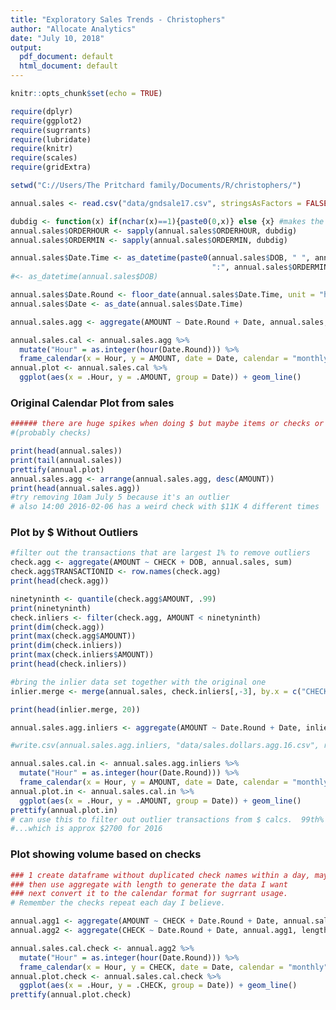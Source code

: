 ```yaml
---
title: "Exploratory Sales Trends - Christophers"
author: "Allocate Analytics"
date: "July 10, 2018"
output:
  pdf_document: default
  html_document: default
---
```


```r
knitr::opts_chunk$set(echo = TRUE)

require(dplyr)
require(ggplot2)
require(sugrrants)
require(lubridate)
require(knitr)
require(scales)
require(gridExtra)

setwd("C://Users/The Pritchard family/Documents/R/christophers/")

annual.sales <- read.csv("data/gndsale17.csv", stringsAsFactors = FALSE)

dubdig <- function(x) if(nchar(x)==1){paste0(0,x)} else {x} #makes the column double digits
annual.sales$ORDERHOUR <- sapply(annual.sales$ORDERHOUR, dubdig)
annual.sales$ORDERMIN <- sapply(annual.sales$ORDERMIN, dubdig)

annual.sales$Date.Time <- as_datetime(paste0(annual.sales$DOB, " ", annual.sales$ORDERHOUR,
                                             ":", annual.sales$ORDERMIN, ":00"))
#<- as_datetime(annual.sales$DOB)

annual.sales$Date.Round <- floor_date(annual.sales$Date.Time, unit = "hour")
annual.sales$Date <- as_date(annual.sales$Date.Time)

annual.sales.agg <- aggregate(AMOUNT ~ Date.Round + Date, annual.sales, sum)

annual.sales.cal <- annual.sales.agg %>%
  mutate("Hour" = as.integer(hour(Date.Round))) %>%
  frame_calendar(x = Hour, y = AMOUNT, date = Date, calendar = "monthly")
annual.plot <- annual.sales.cal %>%
  ggplot(aes(x = .Hour, y = .AMOUNT, group = Date)) + geom_line()


```

### Original Calendar Plot from sales

```r

###### there are huge spikes when doing $ but maybe items or checks or even items could be good 
#(probably checks)

print(head(annual.sales))
print(tail(annual.sales))
prettify(annual.plot)
annual.sales.agg <- arrange(annual.sales.agg, desc(AMOUNT))
print(head(annual.sales.agg))
#try removing 10am July 5 because it's an outlier
# also 14:00 2016-02-06 has a weird check with $11K 4 different times
```

### Plot by $ Without Outliers

```r

#filter out the transactions that are largest 1% to remove outliers
check.agg <- aggregate(AMOUNT ~ CHECK + DOB, annual.sales, sum)
check.agg$TRANSACTIONID <- row.names(check.agg)
print(head(check.agg))

ninetyninth <- quantile(check.agg$AMOUNT, .99)
print(ninetyninth)
check.inliers <- filter(check.agg, AMOUNT < ninetyninth)
print(dim(check.agg))
print(max(check.agg$AMOUNT))
print(dim(check.inliers))
print(max(check.inliers$AMOUNT))
print(head(check.inliers))

#bring the inlier data set together with the original one
inlier.merge <- merge(annual.sales, check.inliers[,-3], by.x = c("CHECK", "DOB"), by.y = c("CHECK", "DOB"), all.x = FALSE, all.y = TRUE)

print(head(inlier.merge, 20))

annual.sales.agg.inliers <- aggregate(AMOUNT ~ Date.Round + Date, inlier.merge, sum)

#write.csv(annual.sales.agg.inliers, "data/sales.dollars.agg.16.csv", row.names = FALSE)

annual.sales.cal.in <- annual.sales.agg.inliers %>%
  mutate("Hour" = as.integer(hour(Date.Round))) %>%
  frame_calendar(x = Hour, y = AMOUNT, date = Date, calendar = "monthly")
annual.plot.in <- annual.sales.cal.in %>%
  ggplot(aes(x = .Hour, y = .AMOUNT, group = Date)) + geom_line()
prettify(annual.plot.in)
# can use this to filter out outlier transactions from $ calcs.  99th% is probably good. 
#...which is approx $2700 for 2016
```

### Plot showing volume based on checks

```r

### 1 create dataframe without duplicated check names within a day, maybe aggregate by amount by hour first, 
### then use aggregate with length to generate the data I want
### next convert it to the calendar format for sugrrant usage.
# Remember the checks repeat each day I believe.

annual.agg1 <- aggregate(AMOUNT ~ CHECK + Date.Round + Date, annual.sales, sum)
annual.agg2 <- aggregate(CHECK ~ Date.Round + Date, annual.agg1, length)

annual.sales.cal.check <- annual.agg2 %>%
  mutate("Hour" = as.integer(hour(Date.Round))) %>%
  frame_calendar(x = Hour, y = CHECK, date = Date, calendar = "monthly")
annual.plot.check <- annual.sales.cal.check %>%
  ggplot(aes(x = .Hour, y = .CHECK, group = Date)) + geom_line()
prettify(annual.plot.check)
```

